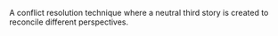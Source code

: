 
A conflict resolution technique where a neutral third story is created to reconcile different perspectives.